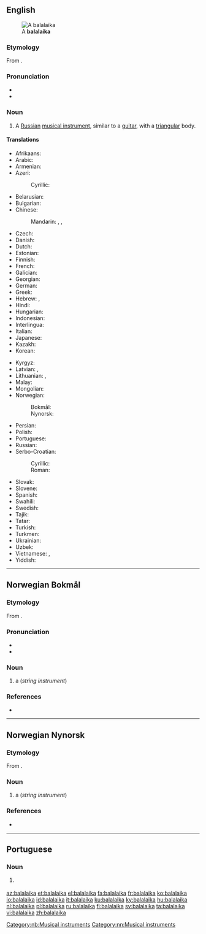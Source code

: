 ==English==
{{wikipedia}}
[[Image:Balalaika (PSF).png|thumb|A '''balalaika''']]

===Etymology===
From {{etyl|ru|en}} {{term|балала́йка||lang=ru}}.

===Pronunciation===
* {{IPA|/bæləˈlaɪkə/|lang=en}}
* {{rhymes|aɪkə|lang=en}}

===Noun===
{{en-noun|s|balalaiki}}

# {{context|musical instruments|lang=en}} A [[Russian]] [[musical instrument]], similar to a [[guitar]], with a [[triangular]] body.

====Translations====
{{trans-top|Russian instrument}}
* Afrikaans: {{t|af|balalaika}}
* Arabic: {{t|ar|بَالَالَايْكَا|f}}
* Armenian: {{t|hy|բալալայկա}}
* Azeri: {{t+|az|balalayka}}
*: Cyrillic: {{t|az|балалајка|sc=Cyrl}}
* Belarusian: {{t|be|балала́йка|f|sc=Cyrl}}
* Bulgarian: {{t|bg|балала́йка|f|sc=Cyrl}}
* Chinese:
*: Mandarin: {{t|cmn|巴拉萊卡琴|sc=Hani}},  {{t|cmn|巴拉莱卡琴|tr=bālāláikǎ-qín|sc=Hani}}, {{t+|cmn|三角琴|tr=sānjiǎoqín|sc=Hani}}
* Czech: {{t+|cs|balalajka|f}}
* Danish: {{t|da|balalajka}}
* Dutch: {{t+|nl|balalaika|f}}
* Estonian: {{t+|et|balalaika}}
* Finnish: {{t+|fi|balalaikka}}
* French: {{t+|fr|balalaïka|f}}
* Galician: {{t+|gl|balalaica|f}}
* Georgian: {{t|ka|ბალალაიკა|sc=Geor}}
* German: {{t+|de|Balalaika|f}}
* Greek: {{t+|el|μπαλαλάικα|f}}
* Hebrew: {{t+|he|בָּלָלַיְקָה|f|tr=balalayka}}, {{t+|he|בללייקה|f|tr=balalayka|sc=Hebr}}
* Hindi: {{t|hi|बालालय्का|tr=bālālaykā}}
* Hungarian: {{t+|hu|balalajka}}
* Indonesian: {{t+|id|balalaika}}
* Interlingua: {{t|ia|balalaika}}
* Italian: {{t+|it|balalaika|f}}
* Japanese: {{t|ja|バラライカ|tr=bararaika}}
* Kazakh: {{t|kk|балалайка|sc=Cyrl}}
* Korean: {{t|ko|발랄라이카|sc=Hang}}
{{trans-mid}}
* Kyrgyz: {{t+|ky|балалайка|sc=Cyrl}}
* Latvian: {{t|lv|balalaika|f}}, {{t|lv|balalajka|f}}
* Lithuanian: {{t|lt|balalaika|f}}, {{t|lt|balalajka|f}}
* Malay: {{t|ms|balalaika}}
* Mongolian: {{t|mn|балалайка|sc=Cyrl}}
* Norwegian:
*: Bokmål: {{t|nb|balalaika|m}}
*: Nynorsk: {{t|nn|balalaika|m}}
* Persian: {{t+|fa|بالالایکا|tr=bâlâlâykâ|sc=fa-Arab}}
* Polish: {{t+|pl|bałałajka|f}}
* Portuguese: {{t|pt|balalaika|f}}
* Russian: {{t+|ru|балала́йка|f}}
* Serbo-Croatian:
*: Cyrillic: {{t|sh|балалајка|f}}
*: Roman: {{t+|sh|balalajka|f}}
* Slovak: {{t|sk|balalajka|f}}
* Slovene: {{t+|sl|balalajka|f}}
* Spanish: {{t+|es|balalaica|f}}
* Swahili: {{t|sw|balalaika}}
* Swedish: {{t+|sv|balalajka|c}}
* Tajik: {{t|tg|балалайка|sc=Cyrl}}
* Tatar: {{t|tt|балалайка|sc=Cyrl}}
* Turkish: {{t+|tr|balalayka}}
* Turkmen: {{t+|tk|balalaýka}}
* Ukrainian: {{t+|uk|балала́йка|f}}
* Uzbek: {{t+|uz|balalayka}}
* Vietnamese: {{t|vi|balalaica}}, {{t+|vi|balalaika}}
* Yiddish: {{t|yi|באַלאַלײַקע|f|sc=Hebr}}
{{trans-bottom}}

----

==Norwegian Bokmål==
{{wikipedia|lang=no}}

===Etymology===
From {{etyl|ru|nb}} {{term|балалайка|lang=ru}}.

===Pronunciation===
* {{IPA|/bɑlɑlɑjkɑ/|lang=no}}
* {{rhymes|ɑ|lang=no}}

===Noun===
{{nb-noun-m1}}

# a {{l|en|balalaika}} (''string instrument'')

===References===
* {{R:The Bokmål Dictionary}}
[[Category:nb:Musical instruments]]

----
==Norwegian Nynorsk==
{{wikipedia|lang=nn}}

===Etymology===
From {{etyl|ru|nn}} {{term|балалайка|lang=ru}}.

===Noun===
{{head|nn|noun|g=m|definite singular|balalaikaen|indefinite plural|balalaikaar|or|balalaikaer|definite plural|balalaikaane|or|balalaikaene}}

# a {{l|en|balalaika}} (''string instrument'')

===References===
* {{R:The Nynorsk Dictionary}}
[[Category:nn:Musical instruments]]

----
==Portuguese==

===Noun===
{{pt-noun|f|s}}

# {{label|pt|musical instruments}} {{l/en|balalaika}} {{gloss|Russian instrument}}

[[az:balalaika]]
[[et:balalaika]]
[[el:balalaika]]
[[fa:balalaika]]
[[fr:balalaika]]
[[ko:balalaika]]
[[io:balalaika]]
[[id:balalaika]]
[[it:balalaika]]
[[ku:balalaika]]
[[ky:balalaika]]
[[hu:balalaika]]
[[nl:balalaika]]
[[pl:balalaika]]
[[ru:balalaika]]
[[fi:balalaika]]
[[sv:balalaika]]
[[ta:balalaika]]
[[vi:balalaika]]
[[zh:balalaika]]